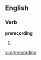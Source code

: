 
==English==

===Verb===
'''prerecording'''

# {{present participle of|[[prerecord]]}}

[[vi:prerecording]]